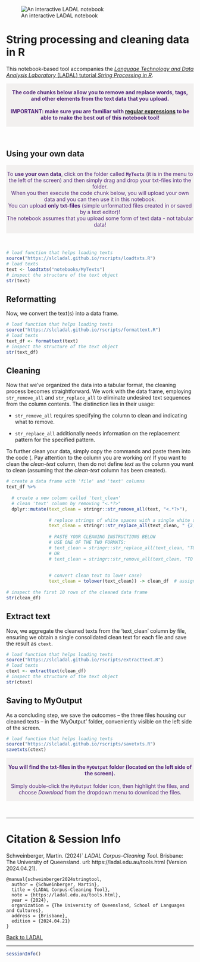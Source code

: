 
![An interactive LADAL notebook](https://slcladal.github.io/images/uq1.jpg)

# String processing and cleaning data in R

This notebook-based tool accompanies the [*Language Technology and Data Analysis Laboratory* (LADAL) tutorial *String Processing in R*](https://ladal.edu.au/string.html). 


<div class="warning" style='padding:0.1em; background-color: rgba(215,209,204,.3); color:#51247a'>
<span>
<p style='margin-top:1em; text-align:center'>
<b>The code chunks below allow you to remove and replace words, tags, and other elements from the text data that you upload. </b> 
<br>
<br>
<b>IMPORTANT: make sure you are familiar with [regular expressions](https://ladal.edu.au/regex.html) to be able to make the best out of this notebook tool!</b>
</p>
<p style='margin-left:1em;'>
</p></span>
</div>

<br>




## Using your own data

<div class="warning" style='padding:0.1em; background-color: rgba(215,209,204,.3); color:#51247a'>
<span>
<p style='margin-top:1em; text-align:center'>
To <b>use your own data</b>, click on the folder called <b>`MyTexts`</b> (it is in the menu to the left of the screen) and then simply drag and drop your txt-files into the folder. <br>When you then execute the code chunk below, you will upload your own data and you can then use it in this notebook.<br>You can upload <b>only txt-files</b> (simple unformatted files created in or saved by a text editor)! <br>The notebook assumes that you upload some form of text data - not tabular data! 
<br>
</p>
<p style='margin-left:1em;'>
</p></span>
</div>

<br>


```r
# load function that helps loading texts
source("https://slcladal.github.io/rscripts/loadtxts.R")
# load texts
text <- loadtxts("notebooks/MyTexts")
# inspect the structure of the text object
str(text)
```

## Reformatting

Now, we convert the text(s) into a data frame. 

```r
# load function that helps loading texts
source("https://slcladal.github.io/rscripts/formattext.R")
# load texts
text_df <- formattext(text)
# inspect the structure of the text object
str(text_df)
```


## Cleaning

Now that we've organized the data into a tabular format, the cleaning process becomes straightforward. We work with the data frame, employing `str_remove_all` and `str_replace_all` to eliminate undesired text sequences from the column contents. The distinction lies in their usage:

+ `str_remove_all` requires specifying the column to clean and indicating what to remove.  

+ `str_replace_all` additionally needs information on the replacement pattern for the specified pattern.  

To further clean your data, simply copy the commands and paste them into the code (. Pay attention to the column you are working on! If you want to clean the *clean-text* column, then do not define *text* as the column you want to clean (assuming that the *clean-text* column has been created).

```r
# create a data frame with 'file' and 'text' columns
text_df %>%
  
  # create a new column called 'text_clean'
  # clean 'text' column by removing "<.*?>"
  dplyr::mutate(text_clean = stringr::str_remove_all(text, "<.*?>"),
                
                # replace strings of white spaces with a single white space
                text_clean = stringr::str_replace_all(text_clean, " {2,}", " "),
                
                # PASTE YOUR CLEANING INSTRUCTIONS BELOW 
                # USE ONE OF THE TWO FORMATS: 
                # text_clean = stringr::str_replace_all(text_clean, "TO BE REPLACED", "REPLACEMENT"),
                # OR
                # text_clean = stringr::str_remove_all(text_clean, "TO BE REMOVED"),
                
                
                # convert clean text to lower case)
                text_clean = tolower(text_clean)) -> clean_df  # assign the result to 'clean_df'
  
# inspect the first 10 rows of the cleaned data frame
str(clean_df)
```

## Extract text

Now, we aggregate the cleaned texts from the 'text_clean' column by file, ensuring we obtain a single consolidated clean text for each file and save the result as `ctext`.

```r
# load function that helps loading texts
source("https://slcladal.github.io/rscripts/extracttext.R")
# load texts
ctext <- extracttext(clean_df)
# inspect the structure of the text object
str(ctext)
```

## Saving to MyOutput

As a concluding step, we save the outcomes – the three files housing our cleaned texts – in the 'MyOutput' folder, conveniently visible on the left side of the screen.

```r
# load function that helps loading texts
source("https://slcladal.github.io/rscripts/savetxts.R")
savetxts(ctext)
```

<div class="warning" style='padding:0.1em; background-color: rgba(215,209,204,.3); color:#51247a'>
<span>
<p style='margin-top:1em; text-align:center'>
<b>You will find the txt-files in the `MyOutput` folder (located on the left side of the screen).</b> <br><br>Simply double-click the `MyOutput` folder icon, then highlight the files, and choose *Download* from the dropdown menu to download the files. <br>
</p>
<p style='margin-left:1em;'>
</p></span>
</div>

<br>



***

# Citation & Session Info

Schweinberger, Martin. (2024)` *LADAL Corpus-Cleaning Tool*. Brisbane: The University of Queensland. url: https://ladal.edu.au/tools.html (Version 2024.04.21).

```
@manual{schweinberger2024stringtool,
  author = {Schweinberger, Martin},
  title = {LADAL Corpus-Cleaning Tool},
  note = {https://ladal.edu.au/tools.html},
  year = {2024},
  organization = {The University of Queensland, School of Languages and Cultures},
  address = {Brisbane},
  edition = {2024.04.21}
}
```

[Back to LADAL](https://ladal.edu.au/string.html)

***

```r
sessionInfo()
```
